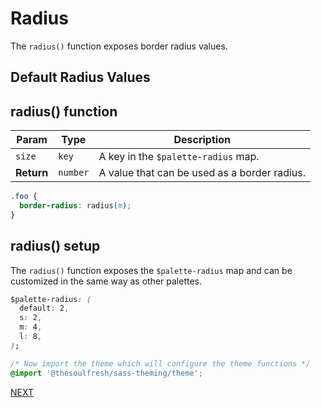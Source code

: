 
<Meta title="Measurements/Radius Palette" />

# Radius

The `radius()` function exposes border radius values.

## Default Radius Values

<Story name="Radius Palette">
  <Radii />
</Story>

## radius() function

| Param | Type | Description |
| --- | --- | --- |
| `size` | `key` | A key in the `$palette-radius` map. |
| __Return__ | `number` | A value that can be used as a border radius. |

```css
.foo {
  border-radius: radius(m);
}
```

## radius() setup

The `radius()` function exposes the `$palette-radius` map and
can be customized in the same way as other palettes.

```css
$palette-radius: (
  default: 2,
  s: 2,
  m: 4,
  l: 8,
);

/* Now import the theme which will configure the theme functions */
@import '@thesoulfresh/sass-theming/theme';
```

[NEXT](/?path=/docs/measurements-layer-palette--layer-palette)
